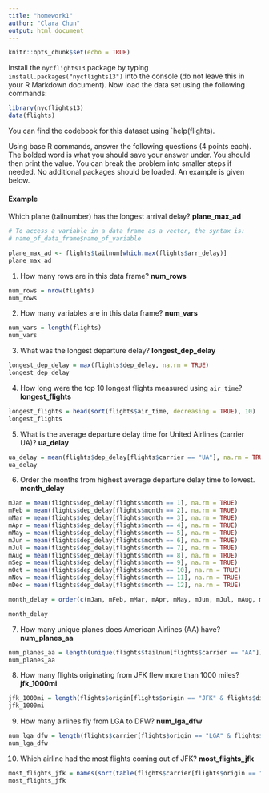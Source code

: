 ```yaml
---
title: "homework1"
author: "Clara Chun"
output: html_document
---
```


```r
knitr::opts_chunk$set(echo = TRUE)
```

Install the `nycflights13` package by typing `install.packages("nycflights13")` into the console (do not leave this in your R Markdown document).  Now load the data set using the following commands:

```r
library(nycflights13)
data(flights)
```

You can find the codebook for this dataset using `help(flights).

Using base R commands, answer the following questions (4 points each).  The bolded word is what you should save your answer under.  You should then print the value.  You can break the problem into smaller steps if needed.  No additional packages should be loaded.  An example is given below.

#### Example
Which plane (tailnumber) has the longest arrival delay? __plane_max_ad__
```r
# To access a variable in a data frame as a vector, the syntax is:
# name_of_data_frame$name_of_variable

plane_max_ad <- flights$tailnum[which.max(flights$arr_delay)]
plane_max_ad
```

1. How many rows are in this data frame? __num_rows__
```r
num_rows = nrow(flights)
num_rows
```

2. How many variables are in this data frame? __num_vars__
```r
num_vars = length(flights)
num_vars
```

3. What was the longest departure delay? __longest_dep_delay__
```r
longest_dep_delay = max(flights$dep_delay, na.rm = TRUE)
longest_dep_delay
```

4. How long were the top 10 longest flights measured using `air_time`? __longest_flights__
```r
longest_flights = head(sort(flights$air_time, decreasing = TRUE), 10)
longest_flights
```

5. What is the average departure delay time for United Airlines (carrier UA)? __ua_delay__
```r
ua_delay = mean(flights$dep_delay[flights$carrier == "UA"], na.rm = TRUE)
ua_delay
```

6. Order the months from highest average departure delay time to lowest.  __month_delay__
```r
mJan = mean(flights$dep_delay[flights$month == 1], na.rm = TRUE)
mFeb = mean(flights$dep_delay[flights$month == 2], na.rm = TRUE)
mMar = mean(flights$dep_delay[flights$month == 3], na.rm = TRUE)
mApr = mean(flights$dep_delay[flights$month == 4], na.rm = TRUE)
mMay = mean(flights$dep_delay[flights$month == 5], na.rm = TRUE)
mJun = mean(flights$dep_delay[flights$month == 6], na.rm = TRUE)
mJul = mean(flights$dep_delay[flights$month == 7], na.rm = TRUE)
mAug = mean(flights$dep_delay[flights$month == 8], na.rm = TRUE)
mSep = mean(flights$dep_delay[flights$month == 9], na.rm = TRUE)
mOct = mean(flights$dep_delay[flights$month == 10], na.rm = TRUE)
mNov = mean(flights$dep_delay[flights$month == 11], na.rm = TRUE)
mDec = mean(flights$dep_delay[flights$month == 12], na.rm = TRUE)

month_delay = order(c(mJan, mFeb, mMar, mApr, mMay, mJun, mJul, mAug, mSep, mOct, mNov, mDec), decreasing = TRUE)

month_delay
```

7. How many unique planes does American Airlines (AA) have? __num_planes_aa__
```r
num_planes_aa = length(unique(flights$tailnum[flights$carrier == "AA"]))
num_planes_aa
```

8. How many flights originating from JFK flew more than 1000 miles? __jfk_1000mi__
```r
jfk_1000mi = length(flights$origin[flights$origin == "JFK" & flights$distance > 1000])
jfk_1000mi
```

9. How many airlines fly from LGA to DFW? __num_lga_dfw__
```r
num_lga_dfw = length(flights$carrier[flights$origin == "LGA" & flights$dest == "DFW"])
num_lga_dfw
```

10. Which airline had the most flights coming out of JFK? __most_flights_jfk__
```r
most_flights_jfk = names(sort(table(flights$carrier[flights$origin == "JFK"]), decreasing = T))[1]
most_flights_jfk
```


